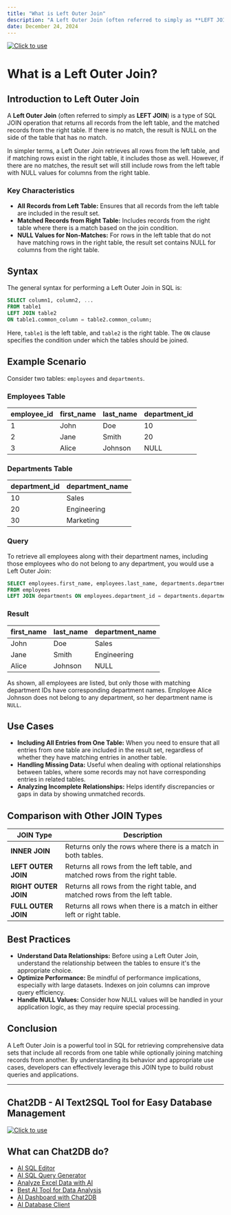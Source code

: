 ```yaml
---
title: "What is Left Outer Join"
description: "A Left Outer Join (often referred to simply as **LEFT JOIN**) is a type of SQL JOIN operation that returns all records from the left table, and the matched records from the right table."
date: December 24, 2024
---
```

[![Click to use](/image/blog/bg/chat2db1.png)](https://app.chat2db.ai/)
# What is a Left Outer Join?

## Introduction to Left Outer Join

A **Left Outer Join** (often referred to simply as **LEFT JOIN**) is a type of SQL JOIN operation that returns all records from the left table, and the matched records from the right table. If there is no match, the result is NULL on the side of the table that has no match.

In simpler terms, a Left Outer Join retrieves all rows from the left table, and if matching rows exist in the right table, it includes those as well. However, if there are no matches, the result set will still include rows from the left table with NULL values for columns from the right table.

### Key Characteristics

- **All Records from Left Table:** Ensures that all records from the left table are included in the result set.
- **Matched Records from Right Table:** Includes records from the right table where there is a match based on the join condition.
- **NULL Values for Non-Matches:** For rows in the left table that do not have matching rows in the right table, the result set contains NULL for columns from the right table.

## Syntax

The general syntax for performing a Left Outer Join in SQL is:

```sql
SELECT column1, column2, ...
FROM table1
LEFT JOIN table2
ON table1.common_column = table2.common_column;
```

Here, `table1` is the left table, and `table2` is the right table. The `ON` clause specifies the condition under which the tables should be joined.

## Example Scenario

Consider two tables: `employees` and `departments`.

### Employees Table

| employee_id | first_name | last_name | department_id |
|-------------|------------|-----------|---------------|
| 1           | John       | Doe       | 10            |
| 2           | Jane       | Smith     | 20            |
| 3           | Alice      | Johnson   | NULL          |

### Departments Table

| department_id | department_name |
|---------------|-----------------|
| 10            | Sales           |
| 20            | Engineering     |
| 30            | Marketing       |

### Query

To retrieve all employees along with their department names, including those employees who do not belong to any department, you would use a Left Outer Join:

```sql
SELECT employees.first_name, employees.last_name, departments.department_name
FROM employees
LEFT JOIN departments ON employees.department_id = departments.department_id;
```

### Result

| first_name | last_name | department_name |
|------------|-----------|-----------------|
| John       | Doe       | Sales           |
| Jane       | Smith     | Engineering     |
| Alice      | Johnson   | NULL            |

As shown, all employees are listed, but only those with matching department IDs have corresponding department names. Employee Alice Johnson does not belong to any department, so her department name is `NULL`.

## Use Cases

- **Including All Entries from One Table:** When you need to ensure that all entries from one table are included in the result set, regardless of whether they have matching entries in another table.
- **Handling Missing Data:** Useful when dealing with optional relationships between tables, where some records may not have corresponding entries in related tables.
- **Analyzing Incomplete Relationships:** Helps identify discrepancies or gaps in data by showing unmatched records.

## Comparison with Other JOIN Types

| JOIN Type         | Description                                                                 |
|-------------------|-----------------------------------------------------------------------------|
| **INNER JOIN**    | Returns only the rows where there is a match in both tables.                 |
| **LEFT OUTER JOIN** | Returns all rows from the left table, and matched rows from the right table. |
| **RIGHT OUTER JOIN** | Returns all rows from the right table, and matched rows from the left table. |
| **FULL OUTER JOIN** | Returns all rows when there is a match in either left or right table.       |

## Best Practices

- **Understand Data Relationships:** Before using a Left Outer Join, understand the relationship between the tables to ensure it's the appropriate choice.
- **Optimize Performance:** Be mindful of performance implications, especially with large datasets. Indexes on join columns can improve query efficiency.
- **Handle NULL Values:** Consider how NULL values will be handled in your application logic, as they may require special processing.

## Conclusion

A Left Outer Join is a powerful tool in SQL for retrieving comprehensive data sets that include all records from one table while optionally joining matching records from another. By understanding its behavior and appropriate use cases, developers can effectively leverage this JOIN type to build robust queries and applications.

---

## Chat2DB - AI Text2SQL Tool for Easy Database Management

[![Click to use](/image/blog/chat2db.png)](https://app.chat2db.ai/)

## What can Chat2DB do?

- [AI SQL Editor](https://chat2db.ai/feature/AI%20SQL%20Editor)
- [AI SQL Query Generator](https://chat2db.ai/feature/AI%20SQL%20Query%20Generator)
- [Analyze Excel Data with AI](https://chat2db.ai/feature/Analyze%20Excel%20Data%20with%20AI)
- [Best AI Tool for Data Analysis](https://chat2db.ai/feature/Best%20AI%20Tool%20for%20Data%20Analysis)
- [AI Dashboard with Chat2DB](https://chat2db.ai/feature/AI%20Dashboard%20with%20Chat2DB)
- [AI Database Client](https://chat2db.ai/feature/AI%20Database%20Client)
